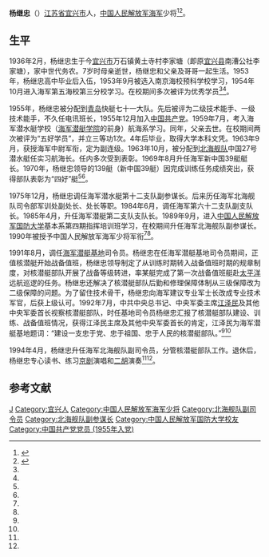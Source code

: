 '''杨继忠'''（{{bd|1936年|2月||}}）[[江苏省|江苏省]][[宜兴市|宜兴市]]人，[[中国人民解放军海军|中国人民解放军海军]]少将<ref name=yxzs>{{Cite web  |url =http://www.yxzsxxw.com/news/news_detail.aspx?articleid=2412  |title =从万石镇黄土寺村走出来的核潜艇部队司令员  |author =  |date =2014-09-02  |publisher =宜兴终身学习网  |language =  |accessdate =  |quote =  }}{{Dead link|date=2019年11月 |bot=InternetArchiveBot |fix-attempted=yes }}</ref><ref name=ws>{{Cite web |url = http://www.wscx.cn/Html/ShowArticle.asp?ArticleID=642 |title = 从万石镇黄土寺村走出来的核潜艇部队司令员 |author =  |date = 2014-09-02 |publisher = 万石成人学校 |language =  |accessdate =  |quote =  |archive-url = https://web.archive.org/web/20170223141414/http://www.wscx.cn/Html/ShowArticle.asp?ArticleID=642 |archive-date = 2017-02-23 |dead-url = yes }}</ref>。

==生平==
1936年2月，杨继忠生于今[[宜兴市|宜兴市]]万石镇黄土寺村李家塘（即原[[宜兴县|宜兴县]]南漕公社李家塘），家中世代务农。7岁时母亲逝世，杨继忠和父亲及哥哥一起生活。1953年，杨继忠高中毕业后入伍，1953年9月被选入南京海校预科学校学习，1954年10月进入海军第五海校第三分校学习。在校期间多次被评为优秀学员<ref name=yxzs/><ref name=ws/>。

1955年，杨继忠被分配到[[青岛|青岛]]快艇七十一大队。先后被评为二级技术能手、一级技术能手，不久任电讯班长，1955年12月加入[[中国共产党|中国共产党]]。1959年7月，考入海军潜水艇学校（[[中国人民解放军海军潜艇学院|海军潜艇学院]]的前身）航海系学习。同年，父亲去世。在校期间两次被评为“五好学员”，并立三等功1次。4年后毕业，取得大学本科文凭。1963年9月，获授海军中尉军衔，定为副连级。1963年10月，被分配到[[北海舰队|北海舰队]]中国27号潜水艇任实习航海长。任内多次受到表彰。1969年8月升任海军新中国39艇艇长。1970年，杨继忠领导的139艇（新中国39艇）因完成训练任务成绩突出，获得部队表彰为“四好”艇<ref name=yxzs/><ref name=ws/>。

1975年12月，杨继忠调任海军潜水艇第十二支队副参谋长。后来历任海军北海舰队司令部军训处副处长、处长等职。1984年6月，调任海军第六十二支队副支队长。1985年4月，升任海军潜艇第二支队支队长。1989年9月，进入[[中国人民解放军国防大学|中国人民解放军国防大学]]基本系第四期指挥培训班学习，在校期间升任海军北海舰队副参谋长。1990年被授予中国人民解放军海军少将军衔<ref name=yxzs/><ref name=ws/>。

1991年8月，调任[[中国人民解放军海军潜艇第一基地|海军潜艇基地]]司令员。杨继忠在任海军潜艇基地司令员期间，正值核潜艇开始战备值班，杨继忠领导制定了从训练时期转入战备值班时期的规章制度，对核潜艇部队开展了战备等级转进，率某艇完成了第一次战备值班艇赴[[太平洋|太平洋]]远航巡逻的任务。杨继忠还解决了核潜艇部队后勤和修理保障体制从三级保障改为二级保障的问题。为了留住技术骨干，杨继忠向海军建议专业军士长改成专业技术军官，后获上级认可。1992年7月，中共中央总书记、中央军委主席[[江泽民|江泽民]]及其他中央军委首长视察核潜艇部队，时任基地司令员杨继忠汇报了核潜艇部队建设、训练、战备值班情况，获得江泽民主席及其他中央军委首长的肯定，江泽民为海军潜艇基地题词：“建设一支忠于党、忠于祖国、忠于人民的核潜艇部队。”<ref name=yxzs/><ref name=ws/>

1994年4月，杨继忠升任海军北海舰队副司令员，分管核潜艇部队工作。退休后，杨继忠专心读书、练习[[京剧|京剧]]演唱和[[二胡|二胡]]演奏<ref name=yxzs/><ref name=ws/>。

==参考文献==
{{Reflist|2}}

{{DEFAULTSORT:Yang杨}}
[[Category:杨姓|J]]
[[Category:宜兴人|Category:宜兴人]]
[[Category:中国人民解放军海军少将|Category:中国人民解放军海军少将]]
[[Category:北海舰队副司令员|Category:北海舰队副司令员]]
[[Category:北海舰队副参谋长|Category:北海舰队副参谋长]]
[[Category:中国人民解放军国防大学校友|Category:中国人民解放军国防大学校友]]
[[Category:中国共产党党员_(1955年入党)|Category:中国共产党党员 (1955年入党)]]